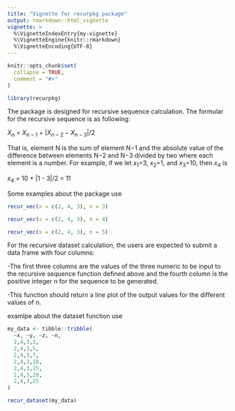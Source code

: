 ```yaml
---
title: "Vignette for recurpkg package"
output: rmarkdown::html_vignette
vignette: >
  %\VignetteIndexEntry{my-vignette}
  %\VignetteEngine{knitr::rmarkdown}
  %\VignetteEncoding{UTF-8}
---
```


```r
knitr::opts_chunk$set(
  collapse = TRUE,
  comment = "#>"
)
```

```r
library(recurpkg)
```
The package is designed for recursive sequence calculation. The formular for the recursive sequence is as following:

$X_n$ = $X_{n-1}$ + |$X_{n-2} - X_{n-3}$|/2

That is, element N is the sum of element N−1 and the absolute value of the difference between elements N−2 and N−3 divided by two where each element is a number. For example, if we let $x_1$=3, $x_2$=1, and $x_3$=10, then $x_4$ is

$x_4$ = 10 + |1 - 3|/2 = 11

Some examples about the package use

```r
recur_vec(x = c(2, 4, 3), n = 3)
```

```r
recur_vec(x = c(2, 4, 3), n = 4)
```

```r
recur_vec(x = c(2, 4, 3), n = 5)
```

For the recursive dataset calculation, the users are expected to submit a data frame with four columns:

  -The first three columns are the values of the three numeric to be input to the recursive sequence function defined above and the fourth column is the positive integer n for the sequence to be generated.
  
  -This function should return a line plot of the output values for the different values of n.
  
examlpe about the dataset function use

```r
my_data <- tibble::tribble(
  ~x, ~y, ~z, ~n,
  2,4,3,3,
  2,4,3,5,
  2,4,3,7,
  2,4,3,10,
  2,4,3,15,
  2,4,3,20,
  2,4,3,25
)

recur_dataset(my_data)
```

